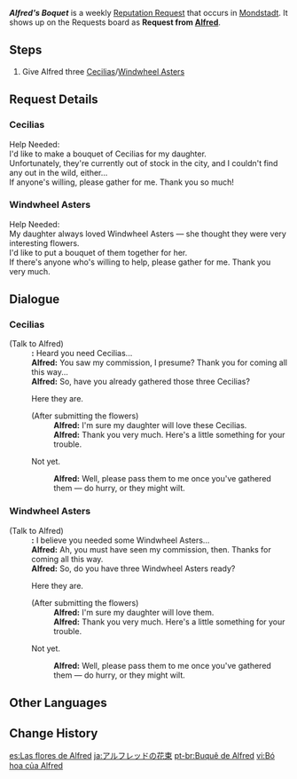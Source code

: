 {{Quest Infobox
|id            = 70707; 70708
|image         = Alfred Icon.png
|type          = World
|group         = Request
|startLocation = [[Mondstadt City|Mondstadt]], [[Mondstadt]]
|region        = Mondstadt
|area          = Starfell Valley
|subarea       = Mondstadt City
|characters    = Alfred; Traveler
|rewards       = Mora*20,000
|rep           = Mondstadt
}}
'''''Alfred's Boquet''''' is a weekly [[Reputation Request]] that occurs in [[Mondstadt]]. It shows up on the Requests board as '''Request from [[Alfred]]'''.

==Steps==
# Give Alfred three [[Cecilia]]s/[[Windwheel Aster]]s

==Request Details==
===Cecilias===
Help Needed:<br>
I'd like to make a bouquet of Cecilias for my daughter.<br>
Unfortunately, they're currently out of stock in the city, and I couldn't find any out in the wild, either...<br>
If anyone's willing, please gather {{Color|buzzword|three Cecilias}} for me. Thank you so much!

===Windwheel Asters===
Help Needed:<br>
My daughter always loved Windwheel Asters &mdash; she thought they were very interesting flowers.<br>
I'd like to put a bouquet of them together for her.<br>
If there's anyone who's willing to help, please gather {{Color|buzzword|three Windwheel Asters}} for me. Thank you very much.

==Dialogue==
{{Quest Description|[[Alfred]] from [[Mondstadt]] needs three [[Cecilia]]s.}}
===Cecilias===
{{Dialogue Start}}
;(Talk to Alfred)
:'''{{Traveler}}:''' Heard you need Cecilias...
:'''Alfred:''' You saw my commission, I presume? Thank you for coming all this way...
:'''Alfred:''' So, have you already gathered those three Cecilias?
:{{DIcon|Quest}} Here they are.
:;(After submitting the flowers)
::'''Alfred:''' I'm sure my daughter will love these Cecilias.
::'''Alfred:''' Thank you very much. Here's a little something for your trouble.
:{{DIcon}} Not yet.
::'''Alfred:''' Well, please pass them to me once you've gathered them &mdash; do hurry, or they might wilt.
{{Dialogue End}}

===Windwheel Asters===
{{Dialogue Start}}
;(Talk to Alfred)
:'''{{Traveler}}:''' I believe you needed some Windwheel Asters...
:'''Alfred:''' Ah, you must have seen my commission, then. Thanks for coming all this way.
:'''Alfred:''' So, do you have three Windwheel Asters ready?
:{{DIcon|Quest}} Here they are.
:;(After submitting the flowers)
::'''Alfred:''' I'm sure my daughter will love them.
::'''Alfred:''' Thank you very much. Here's a little something for your trouble.
:{{DIcon}} Not yet.
::'''Alfred:''' Well, please pass them to me once you've gathered them &mdash; do hurry, or they might wilt.
{{Dialogue End}}

==Other Languages==
{{Other Languages
|en      = Alfred's Bouquet
|zhs     = 阿尔弗雷德的花束
|zhs_rm  = Ā'ěrfúléidé de Huāshù
|zht     = 阿爾弗雷德的花束
|zht_rm  = Ā'ěrfúléidé de Huāshù
|zh_tl   = Alfred's Bouquet
|ja      = アルフレッドの花束
|ja_rm   = Arufureddo no Hanataba
|ja_tl   = Alfred's Bouquet
|ko      = 알프레드의 꽃다발
|ko_rm   = Alpeuredeu-ui Kkotdabal
|ko_tl   = Alfred's Bouquet
|es      = Las flores de Alfred
|es_tl   = Alfred's Flowers
|fr      = Le bouquet d'Alfred
|fr_tl   = Alfred's Bouquet
|ru      = Букет Альфреда
|ru_tl   = Alfred's Bouquet
|th      = ช่อดอกไม้ของ Alfred
|th_rm   = Cho Dokmai khong Alfred
|th_tl   = Alfred's Bouquet
|vi      = Bó hoa của Alfred
|vi_tl   = Alfred's Bouquet
|de      = Alfreds Blumenstrauß
|de_tl   = Alfred's Bouquet
|id      = Buket Alfred
|id_tl   = Alfred's Bouquet
|pt      = Buquê de Alfred
|pt_tl   = Alfred's Bouquet
|tr      = Alfred'in Buketi
|tr_tl   = 
|it      = Il bouquet di Alfred
|it_tl   = Alfred's Bouquet
}}

==Change History==
{{Change History|1.1}}

[[es:Las flores de Alfred]]
[[ja:アルフレッドの花束]]
[[pt-br:Buquê de Alfred]]
[[vi:Bó hoa của Alfred]]